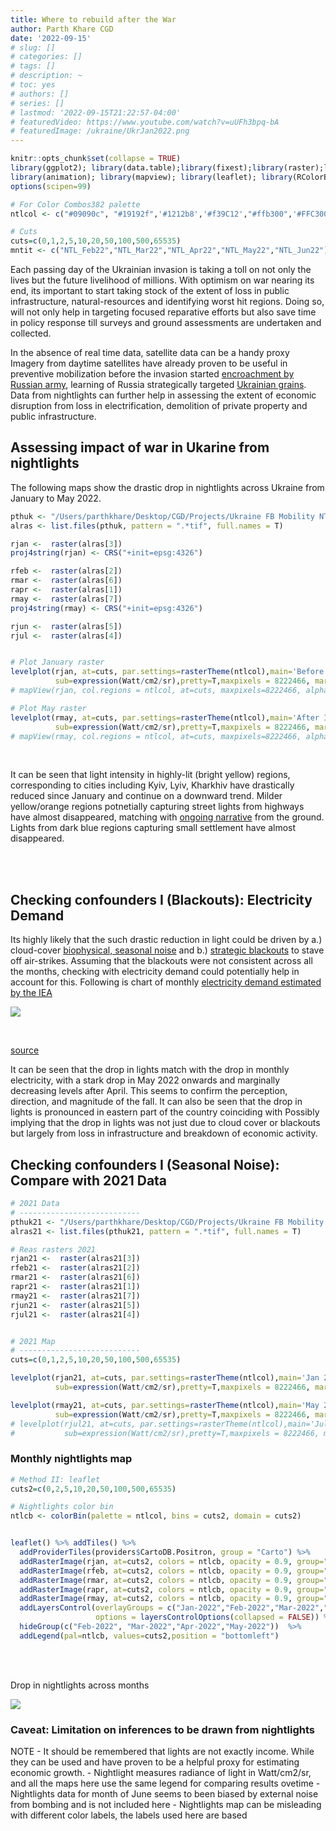 ```yaml
---
title: Where to rebuild after the War
author: Parth Khare CGD
date: '2022-09-15'
# slug: []
# categories: []
# tags: []
# description: ~
# toc: yes
# authors: []
# series: []
# lastmod: '2022-09-15T21:22:57-04:00'
# featuredVideo: https://www.youtube.com/watch?v=uUFh3bpq-bA
# featuredImage: /ukraine/UkrJan2022.png
---
```




```r
knitr::opts_chunk$set(collapse = TRUE)
library(ggplot2); library(data.table);library(fixest);library(raster);library(rasterVis)
library(animation); library(mapview); library(leaflet); library(RColorBrewer)
options(scipen=99)

# For Color Combos382 palette
ntlcol <- c("#09090c", "#19192f",'#1212b8','#f39C12',"#ffb300",'#FFC300',"#ffe200")

# Cuts
cuts=c(0,1,2,5,10,20,50,100,500,65535)
mntit <- c("NTL_Feb22","NTL_Mar22","NTL_Apr22","NTL_May22","NTL_Jun22")

```


Each passing day of the Ukrainian invasion is taking a toll on not only the lives but the future livelihood of millions. With optimism on war nearing its end, its important to start taking stock of the extent of loss in public infrastructure, natural-resources and identifying worst hit regions. Doing so, will not only help in targeting focused reparative efforts but also save time in policy response till surveys and ground assessments are undertaken and collected.

In the absence of real time data, satellite data can be a handy proxy Imagery from daytime satellites have already proven to be useful in preventive mobilization before the invasion started [encroachment by Russian army](https://www.space.com/russia-ukraine-invasion-satellite-photos), learning of Russia strategically targeted [Ukrainian grains](https://www.wired.com/story/satellites-ukraine-russia-grain/). Data from nightlights can further help in assessing the extent of economic disruption from loss in electrification, demolition of private property and public infrastructure.



## Assessing impact of war in Ukarine from nightlights
The following maps show the drastic drop in nightlights across Ukraine from January to May 2022.

```r
pthuk <- "/Users/parthkhare/Desktop/CGD/Projects/Ukraine FB Mobility NTL/nightlights/Ukraine mosaics/2022"
alras <- list.files(pthuk, pattern = ".*tif", full.names = T)

rjan <-  raster(alras[3])
proj4string(rjan) <- CRS("+init=epsg:4326")

rfeb <-  raster(alras[2])
rmar <-  raster(alras[6])
rapr <-  raster(alras[1])
rmay <-  raster(alras[7])
proj4string(rmay) <- CRS("+init=epsg:4326")

rjun <-  raster(alras[5])
rjul <-  raster(alras[4])


# Plot January raster 
levelplot(rjan, at=cuts, par.settings=rasterTheme(ntlcol),main='Before Invasion: Jan 2022',
          sub=expression(Watt/cm2/sr),pretty=T,maxpixels = 8222466, margin=F)
# mapView(rjan, col.regions = ntlcol, at=cuts, maxpixels=8222466, alpha.regions = 0.9, zoom=6)

# Plot May raster 
levelplot(rmay, at=cuts, par.settings=rasterTheme(ntlcol),main='After Invasion: May 2022',
          sub=expression(Watt/cm2/sr),pretty=T,maxpixels = 8222466, margin=F)
# mapView(rmay, col.regions = ntlcol, at=cuts, maxpixels=8222466, alpha.regions = 0.9,zoom=6)

```
<br />

It can be seen that light intensity in highly-lit (bright yellow) regions, corresponding to cities including Kyiv, Lyiv, Kharkhiv have drastically reduced since January and continue on a downward trend. Milder yellow/orange regions potnetially capturing street lights from highways have almost disappeared, matching with [ongoing narrative ](https://www.kyivpost.com/ukraine-politics/during-100-days-invaders-destroy-24000-km-of-roads-300-bridges.html) from the ground. Lights from dark blue regions capturing small settlement have almost disappeared.



<br />
<br />



## Checking confounders I (Blackouts): Electricity Demand

Its highly likely that the such drastic reduction in light could be driven by a.) cloud-cover [biophysical, seasonal noise](https://nightlights-econ.netlify.app/posts/2021-10-14-cleaning-variants/) and b.) [strategic blackouts](https://www.nytimes.com/2022/09/12/world/ukraine-power-blackout.html) to stave off air-strikes. Assuming that the blackouts were not consistent across all the months, checking with electricity demand could potentially help in account for this. Following is chart of monthly [electricity demand estimated by the IEA](https://www.iea.org/data-and-statistics/data-tools/ukraine-real-time-electricity-data-explorer)


![](/ukraine/Ukrelecdd.png)

<br />

[source](https://www.iea.org/data-and-statistics/data-tools/ukraine-real-time-electricity-data-explorer)


It can be seen that the drop in lights match with the drop in monthly electricity, with a stark drop in May 2022 onwards and marginally decreasing levels after April. This seems to confirm the perception, direction, and magnitude of the fall. It can also be seen that the drop in lights is pronounced in eastern part of the country coinciding with  Possibly implying that the drop in lights was not just due to cloud cover or blackouts but largely from loss in infrastructure and breakdown of economic activity. 



## Checking confounders I (Seasonal Noise): Compare with 2021 Data

```r

# 2021 Data
# ---------------------------
pthuk21 <- "/Users/parthkhare/Desktop/CGD/Projects/Ukraine FB Mobility NTL/nightlights/Ukraine mosaics/2021"
alras21 <- list.files(pthuk21, pattern = ".*tif", full.names = T)

# Reas rasters 2021
rjan21 <-  raster(alras21[3])
rfeb21 <-  raster(alras21[2])
rmar21 <-  raster(alras21[6])
rapr21 <-  raster(alras21[1])
rmay21 <-  raster(alras21[7])
rjun21 <-  raster(alras21[5])
rjul21 <-  raster(alras21[4])


# 2021 Map
# ---------------------------
cuts=c(0,1,2,5,10,20,50,100,500,65535)

levelplot(rjan21, at=cuts, par.settings=rasterTheme(ntlcol),main='Jan 2021',
          sub=expression(Watt/cm2/sr),pretty=T,maxpixels = 8222466, margin=F)

levelplot(rmay21, at=cuts, par.settings=rasterTheme(ntlcol),main='May 2021',
          sub=expression(Watt/cm2/sr),pretty=T,maxpixels = 8222466, margin=F)
# levelplot(rjul21, at=cuts, par.settings=rasterTheme(ntlcol),main='July 2021',
#           sub=expression(Watt/cm2/sr),pretty=T,maxpixels = 8222466, margin=F)
```





### Monthly nightlights map

```r
# Method II: leaflet
cuts2=c(0,2,5,10,20,50,100,500,65535)

# Nightlights color bin
ntlcb <- colorBin(palette = ntlcol, bins = cuts2, domain = cuts2)


leaflet() %>% addTiles() %>%
  addProviderTiles(providers$CartoDB.Positron, group = "Carto") %>%
  addRasterImage(rjan, at=cuts2, colors = ntlcb, opacity = 0.9, group="Jan-2022") %>%
  addRasterImage(rfeb, at=cuts2, colors = ntlcb, opacity = 0.9, group="Feb-2022") %>%
  addRasterImage(rmar, at=cuts2, colors = ntlcb, opacity = 0.9, group="Mar-2022") %>%
  addRasterImage(rapr, at=cuts2, colors = ntlcb, opacity = 0.9, group="Apr-2022") %>%
  addRasterImage(rmay, at=cuts2, colors = ntlcb, opacity = 0.9, group="May-2022") %>%
  addLayersControl(overlayGroups = c("Jan-2022","Feb-2022","Mar-2022","Apr-2022","May-2022"),
                   options = layersControlOptions(collapsed = FALSE)) %>% 
  hideGroup(c("Feb-2022", "Mar-2022","Apr-2022","May-2022"))  %>%
  addLegend(pal=ntlcb, values=cuts2,position = "bottomleft")
```

<br />
<br />


Drop in nightlights across months

![](UkrNtl_lres.gif)


### Caveat: Limitation on inferences to be drawn from nightlights
NOTE
  - It should be remembered that lights are not exactly income. While they can be used and have proven to be a helpful proxy for estimating economic growth. 
  - Nightlight measures radiance of light in Watt/cm2/sr, and all the maps here use the same legend for comparing results ovetime
  - Nightlights data for month of June seems to been biased by external noise from bombing and is not included here
  - Nightlights map can be misleading with different color labels, the labels used here are based 

